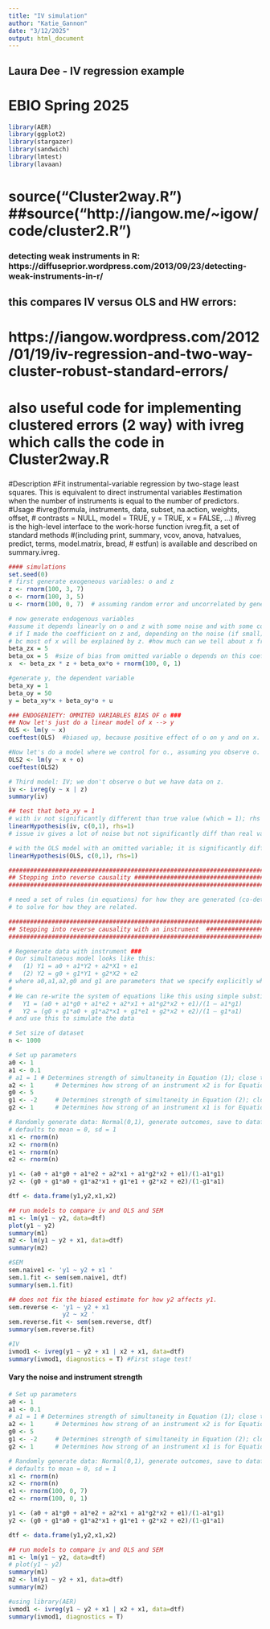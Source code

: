 ```yaml
---
title: "IV simulation"
author: "Katie_Gannon"
date: "3/12/2025"
output: html_document
---
```



## Laura Dee - IV regression example
# EBIO Spring 2025
```r
library(AER)
library(ggplot2)
library(stargazer)
library(sandwich)
library(lmtest)
library(lavaan)
```


# source("Cluster2way.R")   ##source("http://iangow.me/~igow/code/cluster2.R")

### detecting weak instruments in R: https://diffuseprior.wordpress.com/2013/09/23/detecting-weak-instruments-in-r/

## this compares IV versus OLS and HW errors:
# https://iangow.wordpress.com/2012/01/19/iv-regression-and-two-way-cluster-robust-standard-errors/
# also useful code for implementing clustered errors (2 way) with ivreg which calls the code in Cluster2way.R

###
#Description
#Fit instrumental-variable regression by two-stage least squares. This is equivalent to direct instrumental variables
#estimation when the number of instruments is equal to the number of predictors.
#Usage
#ivreg(formula, instruments, data, subset, na.action, weights, offset,
#     contrasts = NULL, model = TRUE, y = TRUE, x = FALSE, ...)
#ivreg is the high-level interface to the work-horse function ivreg.fit, a set of standard methods
#(including print, summary, vcov, anova, hatvalues, predict, terms, model.matrix, bread,
# estfun) is available and described on summary.ivreg.

```r
#### simulations
set.seed(0)
# first generate exogeneous variables: o and z
z <- rnorm(100, 3, 7)
o <- rnorm(100, 3, 5)
u <- rnorm(100, 0, 7)  # assuming random error and uncorrelated by generating this structure

# now generate endogenous variables
#assume it depends linearly on o and z with some noise and with some coefficients
# if I made the coefficient on z and, depending on the noise (if small), then its a strong instrument
# bc most of x will be explained by z. #how much can we tell about x from z?
beta_zx = 5
beta_ox = 5  #size of bias from omitted variable o depends on this coefficient as well as beta_oy (they compound)
x  <- beta_zx * z + beta_ox*o + rnorm(100, 0, 1)

#generate y, the dependent variable
beta_xy = 1
beta_oy = 50
y = beta_xy*x + beta_oy*o + u

### ENDOGENIETY: OMMITED VARIABLES BIAS OF o ###
## Now let's just do a linear model of x --> y
OLS <- lm(y ~ x)
coeftest(OLS)  #biased up, because positive effect of o on y and on x.

#Now let's do a model where we control for o., assuming you observe o.
OLS2 <- lm(y ~ x + o)
coeftest(OLS2)

# Third model: IV; we don't observe o but we have data on z.
iv <- ivreg(y ~ x | z)
summary(iv)

## test that beta_xy = 1
# with iv not significantly different than true value (which = 1); rhs is specifying that hypothesis that the true val =1
linearHypothesis(iv, c(0,1), rhs=1)
# issue iv gives a lot of noise but not significantly diff than real value

# with the OLS model with an omitted variable; it is significantly different.
linearHypothesis(OLS, c(0,1), rhs=1)
```






```r
############################################################################
## Stepping into reverse causality ########################################
###############################################################################

# need a set of rules (in equations) for how they are generated (co-determined and related) in real life...
# to solve for how they are related.

##############################################################################################
## Stepping into reverse causality with an instrument  ########################################
###################################################################################################

# Regenerate data with instrument ###
# Our simultaneous model looks like this:
#   (1) Y1 = a0 + a1*Y2 + a2*X1 + e1
#   (2) Y2 = g0 + g1*Y1 + g2*X2 + e2
# where a0,a1,a2,g0 and g1 are parameters that we specify explicitly while e1 and e2 are error terms.
#
# We can re-write the system of equations like this using simple substitution:
#   Y1 = (a0 + a1*g0 + a1*e2 + a2*x1 + a1*g2*x2 + e1)/(1 – a1*g1)
#   Y2 = (g0 + g1*a0 + g1*a2*x1 + g1*e1 + g2*x2 + e2)/(1 – g1*a1)
# and use this to simulate the data

# Set size of dataset
n <- 1000

# Set up parameters
a0 <- 1
a1 <- 0.1
# a1 = 1 # Determines strength of simultaneity in Equation (1); close to 0 is weak
a2 <- 1      # Determines how strong of an instrument x2 is for Equation (2); close to 0 is weak
g0 <- 5
g1 <- -2     # Determines strength of simultaneity in Equation (2); close to 0 is weak
g2 <- 1      # Determines how strong of an instrument x1 is for Equation (1); close to 0 is weak

# Randomly generate data: Normal(0,1), generate outcomes, save to dataframe
# defaults to mean = 0, sd = 1
x1 <- rnorm(n)
x2 <- rnorm(n)
e1 <- rnorm(n)
e2 <- rnorm(n)

y1 <- (a0 + a1*g0 + a1*e2 + a2*x1 + a1*g2*x2 + e1)/(1-a1*g1)
y2 <- (g0 + g1*a0 + g1*a2*x1 + g1*e1 + g2*x2 + e2)/(1-g1*a1)

dtf <- data.frame(y1,y2,x1,x2)

## run models to compare iv and OLS and SEM
m1 <- lm(y1 ~ y2, data=dtf)
plot(y1 ~ y2)
summary(m1)
m2 <- lm(y1 ~ y2 + x1, data=dtf)
summary(m2)

#SEM
sem.naive1 <- 'y1 ~ y2 + x1 '
sem.1.fit <- sem(sem.naive1, dtf)
summary(sem.1.fit)

## does not fix the biased estimate for how y2 affects y1.
sem.reverse <- 'y1 ~ y2 + x1
               y2 ~ x2 '
sem.reverse.fit <- sem(sem.reverse, dtf)
summary(sem.reverse.fit)

#IV
ivmod1 <- ivreg(y1 ~ y2 + x1 | x2 + x1, data=dtf)
summary(ivmod1, diagnostics = T) #First stage test!
```


#########################################################################
#### Vary the noise and instrument strength ###########################
#########################################################################

```r
# Set up parameters
a0 <- 1
a1 <- 0.1
# a1 = 1 # Determines strength of simultaneity in Equation (1); close to 0 is weak
a2 <- 1      # Determines how strong of an instrument x2 is for Equation (2); close to 0 is weak
g0 <- 5
g1 <- -2     # Determines strength of simultaneity in Equation (2); close to 0 is weak
g2 <- 1      # Determines how strong of an instrument x1 is for Equation (1); close to 0 is weak

# Randomly generate data: Normal(0,1), generate outcomes, save to dataframe
# defaults to mean = 0, sd = 1
x1 <- rnorm(n)
x2 <- rnorm(n)
e1 <- rnorm(100, 0, 7)
e2 <- rnorm(100, 0, 1)

y1 <- (a0 + a1*g0 + a1*e2 + a2*x1 + a1*g2*x2 + e1)/(1-a1*g1)
y2 <- (g0 + g1*a0 + g1*a2*x1 + g1*e1 + g2*x2 + e2)/(1-g1*a1)

dtf <- data.frame(y1,y2,x1,x2)

## run models to compare iv and OLS and SEM
m1 <- lm(y1 ~ y2, data=dtf)
# plot(y1 ~ y2)
summary(m1)
m2 <- lm(y1 ~ y2 + x1, data=dtf)
summary(m2)

#using library(AER)
ivmod1 <- ivreg(y1 ~ y2 + x1 | x2 + x1, data=dtf)
summary(ivmod1, diagnostics = T)
```





